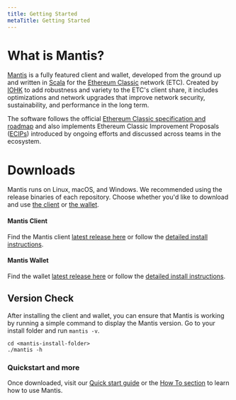 ```yaml
---
title: Getting Started
metaTitle: Getting Started
---
```




# What is Mantis?

[Mantis](https://mantisclient.io) is a fully featured client and wallet, developed from the ground up and written in [Scala](https://www.scala-lang.org/) for the [Ethereum Classic](http://ethereumclassic.org/) network (ETC). Created by [IOHK](http://iohk.io/) to add robustness and variety to the ETC's client share, it includes optimizations and network upgrades that improve network security, sustainability, and performance in the long term.

The software follows the official [Ethereum Classic specification and roadmap](https://ethereumclassic.org/knowledge/roadmap) and also implements Ethereum Classic Improvement Proposals ([ECIPs](https://ecips.ethereumclassic.org/)) introduced by ongoing efforts and discussed across teams in the ecosystem.

# Downloads

Mantis runs on Linux, macOS, and Windows. We recommended using the release binaries of each repository. Choose whether you'd like to download and use [the client](#mantisclient) or [the wallet](#mantiswallet).

#### Mantis Client

Find the Mantis client [latest release here](https://github.com/input-output-hk/mantis/releases/latest) or follow the [detailed install instructions](../install).

#### Mantis Wallet

Find the wallet [latest release here](https://github.com/input-output-hk/mantis-wallet/releases/latest) or follow the [detailed install instructions](../install).

## Version Check

After installing the client and wallet, you can ensure that Mantis is working by running a simple command to display the Mantis version.
Go to your install folder and run `mantis -v`.

```
cd <mantis-install-folder>
./mantis -h
```

### Quickstart and more

Once downloaded, visit our [Quick start guide](/first-steps/quickstart) or the [How To section](/how-tos/how-to-use-mantis) to learn how to use Mantis.
